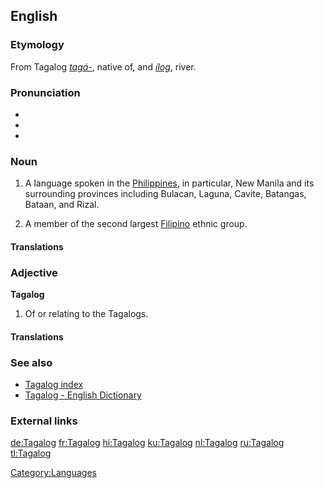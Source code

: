 ==English==

===Etymology===
From Tagalog ''[[tagá-]]'', native of, and ''[[ílog]]'', river.

===Pronunciation===
*{{IPA|\tɑ.ˈgɑː.log\}}
*{{SAMPA|\tA."gA:.log\}}
*{{AHD|\tä.gäˈ.log\}}

===Noun===
{{wikipedia|Tagalog language}}
{{wikipedia|Tagalog people}}
{{en-noun|s|-}}

# {{uncountable}} A language spoken in the [[Philippines]], in particular, New Manila and its surrounding provinces including Bulacan, Laguna, Cavite, Batangas, Bataan, and Rizal.
# {{countable}} A member of the second largest [[Filipino]] ethnic group.

====Translations====
{{trans-top|language}}
{{trans-mid}}
{{trans-bottom}}

{{trans-top|member of the largest Filipino ethnic group}}
{{trans-mid}}
{{trans-bottom}}

===Adjective===
'''Tagalog'''

# Of or relating to the Tagalogs.

====Translations====
{{trans-top|of or relating to the Tagalogs}}
{{trans-mid}}
{{trans-bottom}}

===See also===
{{interwiktionary|code=tl}}
*[[Wiktionary:Tagalog index|Tagalog index]]
*[http://www.tagalog-dictionary.com Tagalog - English Dictionary]
<!--*[[Filipino]], [[Pilipino]]
*[[Wiktionary:Filipino index|Filipino index]]-->

===External links===
{{ethnologue|code=tgl}}

[[Category:Languages]]

[[de:Tagalog]]
[[fr:Tagalog]]
[[hi:Tagalog]]
[[ku:Tagalog]]
[[nl:Tagalog]]
[[ru:Tagalog]]
[[tl:Tagalog]]
